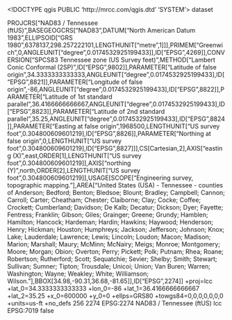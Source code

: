 <!DOCTYPE qgis PUBLIC 'http://mrcc.com/qgis.dtd' 'SYSTEM'>
<qgis version="3.32.2-Lima">
  <identifier></identifier>
  <parentidentifier></parentidentifier>
  <language></language>
  <type>dataset</type>
  <title></title>
  <abstract></abstract>
  <contact>
    <name></name>
    <organization></organization>
    <position></position>
    <voice></voice>
    <fax></fax>
    <email></email>
    <role></role>
  </contact>
  <links/>
  <dates/>
  <fees></fees>
  <encoding></encoding>
  <crs>
    <spatialrefsys nativeFormat="Wkt">
      <wkt>PROJCRS["NAD83 / Tennessee (ftUS)",BASEGEOGCRS["NAD83",DATUM["North American Datum 1983",ELLIPSOID["GRS 1980",6378137,298.257222101,LENGTHUNIT["metre",1]]],PRIMEM["Greenwich",0,ANGLEUNIT["degree",0.0174532925199433]],ID["EPSG",4269]],CONVERSION["SPCS83 Tennessee zone (US Survey feet)",METHOD["Lambert Conic Conformal (2SP)",ID["EPSG",9802]],PARAMETER["Latitude of false origin",34.3333333333333,ANGLEUNIT["degree",0.0174532925199433],ID["EPSG",8821]],PARAMETER["Longitude of false origin",-86,ANGLEUNIT["degree",0.0174532925199433],ID["EPSG",8822]],PARAMETER["Latitude of 1st standard parallel",36.4166666666667,ANGLEUNIT["degree",0.0174532925199433],ID["EPSG",8823]],PARAMETER["Latitude of 2nd standard parallel",35.25,ANGLEUNIT["degree",0.0174532925199433],ID["EPSG",8824]],PARAMETER["Easting at false origin",1968500,LENGTHUNIT["US survey foot",0.304800609601219],ID["EPSG",8826]],PARAMETER["Northing at false origin",0,LENGTHUNIT["US survey foot",0.304800609601219],ID["EPSG",8827]]],CS[Cartesian,2],AXIS["easting (X)",east,ORDER[1],LENGTHUNIT["US survey foot",0.304800609601219]],AXIS["northing (Y)",north,ORDER[2],LENGTHUNIT["US survey foot",0.304800609601219]],USAGE[SCOPE["Engineering survey, topographic mapping."],AREA["United States (USA) - Tennessee - counties of Anderson; Bedford; Benton; Bledsoe; Blount; Bradley; Campbell; Cannon; Carroll; Carter; Cheatham; Chester; Claiborne; Clay; Cocke; Coffee; Crockett; Cumberland; Davidson; De Kalb; Decatur; Dickson; Dyer; Fayette; Fentress; Franklin; Gibson; Giles; Grainger; Greene; Grundy; Hamblen; Hamilton; Hancock; Hardeman; Hardin; Hawkins; Haywood; Henderson; Henry; Hickman; Houston; Humphreys; Jackson; Jefferson; Johnson; Knox; Lake; Lauderdale; Lawrence; Lewis; Lincoln; Loudon; Macon; Madison; Marion; Marshall; Maury; McMinn; McNairy; Meigs; Monroe; Montgomery; Moore; Morgan; Obion; Overton; Perry; Pickett; Polk; Putnam; Rhea; Roane; Robertson; Rutherford; Scott; Sequatchie; Sevier; Shelby; Smith; Stewart; Sullivan; Sumner; Tipton; Trousdale; Unicoi; Union; Van Buren; Warren; Washington; Wayne; Weakley; White; Williamson; Wilson."],BBOX[34.98,-90.31,36.68,-81.65]],ID["EPSG",2274]]</wkt>
      <proj4>+proj=lcc +lat_0=34.3333333333333 +lon_0=-86 +lat_1=36.4166666666667 +lat_2=35.25 +x_0=600000 +y_0=0 +ellps=GRS80 +towgs84=0,0,0,0,0,0,0 +units=us-ft +no_defs</proj4>
      <srsid>256</srsid>
      <srid>2274</srid>
      <authid>EPSG:2274</authid>
      <description>NAD83 / Tennessee (ftUS)</description>
      <projectionacronym>lcc</projectionacronym>
      <ellipsoidacronym>EPSG:7019</ellipsoidacronym>
      <geographicflag>false</geographicflag>
    </spatialrefsys>
  </crs>
  <extent>
    <spatial minz="0" maxx="0" miny="0" maxy="0" dimensions="2" crs="EPSG:2274" minx="0" maxz="0"/>
    <temporal>
      <period>
        <start></start>
        <end></end>
      </period>
    </temporal>
  </extent>
</qgis>
